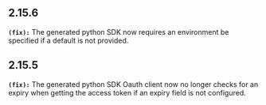 ## 2.15.6
**`(fix):`** The generated python SDK now requires an environment be specified if a default is not provided.

## 2.15.5
**`(fix):`** The generated python SDK Oauth client now no longer checks for an expiry when getting the access token if an expiry field is not configured.

